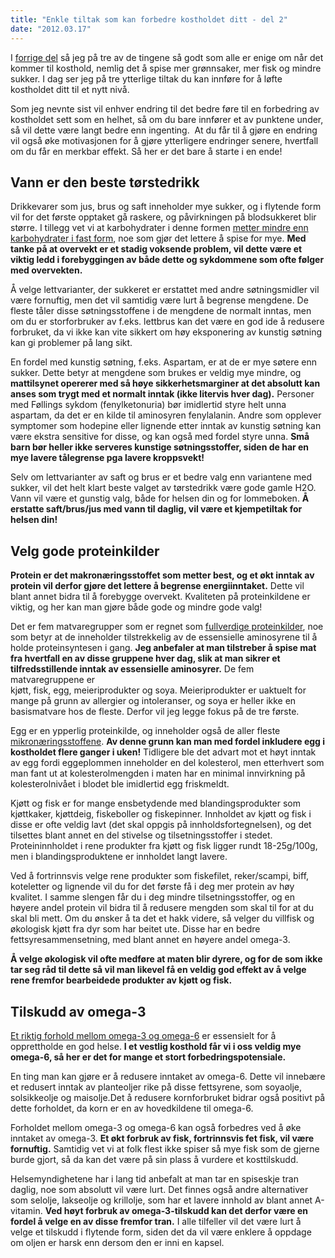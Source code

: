 ```yaml
---
title: "Enkle tiltak som kan forbedre kostholdet ditt - del 2"
date: "2012.03.17"
---
```


I [forrige del](kosthold-tiltak-1.qmd "3 enkle tiltak som kan forbedre kostholdet ditt") så jeg på tre av de tingene så godt som alle er enige om når det kommer til kosthold, nemlig det å spise mer grønnsaker, mer fisk og mindre sukker. I dag ser jeg på tre ytterlige tiltak du kan innføre for å løfte kostholdet ditt til et nytt nivå.

Som jeg nevnte sist vil enhver endring til det bedre føre til en forbedring av kostholdet sett som en helhet, så om du bare innfører et av punktene under, så vil dette være langt bedre enn ingenting.  At du får til å gjøre en endring vil også øke motivasjonen for å gjøre ytterligere endringer senere, hvertfall om du får en merkbar effekt. Så her er det bare å starte i en ende!

## Vann er den beste tørstedrikk

Drikkevarer som jus, brus og saft inneholder mye sukker, og i flytende form vil for det første opptaket gå raskere, og påvirkningen på blodsukkeret blir større. I tillegg vet vi at karbohydrater i denne formen [metter mindre enn karbohydrater i fast form](http://www.friskogfunksjonell.no/bor-du-begrense-inntaket-av-flytende-karbohydrater/ "Bør du begrense inntaket av flytende karbohydrater?"), noe som gjør det lettere å spise for mye. **Med tanke på at overvekt er et stadig voksende problem, vil dette være et viktig ledd i forebyggingen av både dette og sykdommene som ofte følger med overvekten.**

Å velge lettvarianter, der sukkeret er erstattet med andre søtningsmidler vil være fornuftig, men det vil samtidig være lurt å begrense mengdene. De fleste tåler disse søtningsstoffene i de mengdene de normalt inntas, men om du er storforbruker av f.eks. lettbrus kan det være en god ide å redusere forbruket, da vi ikke kan vite sikkert om høy eksponering av kunstig søtning kan gi problemer på lang sikt.

En fordel med kunstig søtning, f.eks. Aspartam, er at de er mye søtere enn sukker. Dette betyr at mengdene som brukes er veldig mye mindre, og **mattilsynet opererer med så høye sikkerhetsmarginer at det absolutt kan anses som trygt med et normalt inntak (ikke litervis hver dag).** Personer med Føllings sykdom (fenylketonuria) bør imidlertid styre helt unna aspartam, da det er en kilde til aminosyren fenylalanin. Andre som opplever symptomer som hodepine eller lignende etter inntak av kunstig søtning kan være ekstra sensitive for disse, og kan også med fordel styre unna. **Små barn bør heller ikke serveres kunstige søtningsstoffer, siden de har en mye lavere tålegrense pga lavere kroppsvekt!**

Selv om lettvarianter av saft og brus er et bedre valg enn variantene med sukker, vil det helt klart beste valget av tørstedrikk være gode gamle H2O. Vann vil være et gunstig valg, både for helsen din og for lommeboken. **Å erstatte saft/brus/jus med vann til daglig, vil være et kjempetiltak for helsen din!**

## Velg gode proteinkilder

**Protein er det makronæringsstoffet som metter best, og et økt inntak av protein vil derfor gjøre det lettere å begrense energiinntaket.** Dette vil blant annet bidra til å forebygge overvekt. Kvaliteten på proteinkildene er viktig, og her kan man gjøre både gode og mindre gode valg!

Det er fem matvaregrupper som er regnet som [fullverdige proteinkilder](http://www.friskogfunksjonell.no/protein/ "Protein"), noe som betyr at de inneholder tilstrekkelig av de essensielle aminosyrene til å holde proteinsyntesen i gang. **Jeg anbefaler at man tilstreber å spise mat fra hvertfall en av disse gruppene hver dag, slik at man sikrer et tilfredsstillende inntak av essensielle aminosyrer.** De fem matvaregruppene er\
kjøtt, fisk, egg, meieriprodukter og soya. Meieriprodukter er uaktuelt for mange på grunn av allergier og intoleranser, og soya er heller ikke en basismatvare hos de fleste. Derfor vil jeg legge fokus på de tre første.

Egg er en ypperlig proteinkilde, og inneholder også de aller fleste [mikronæringsstoffene](http://www.friskogfunksjonell.no/naeringsstoffene/ "Artikkelserie om Næringsstoffene"). **Av denne grunn kan man med fordel inkludere egg i kostholdet flere ganger i uken!** Tidligere ble det advart mot et høyt inntak av egg fordi eggeplommen inneholder en del kolesterol, men etterhvert som man fant ut at kolesterolmengden i maten har en minimal innvirkning på kolesterolnivået i blodet ble imidlertid egg friskmeldt.

Kjøtt og fisk er for mange ensbetydende med blandingsprodukter som kjøttkaker, kjøttdeig, fiskeboller og fiskepinner. Innholdet av kjøtt og fisk i disse er ofte veldig lavt (det skal oppgis på innholdsfortegnelsen), og det tilsettes blant annet en del stivelse og tilsetningsstoffer i stedet. Proteininnholdet i rene produkter fra kjøtt og fisk ligger rundt 18-25g/100g, men i blandingsproduktene er innholdet langt lavere.

Ved å fortrinnsvis velge rene produkter som fiskefilet, reker/scampi, biff, koteletter og lignende vil du for det første få i deg mer protein av høy kvalitet. I samme slengen får du i deg mindre tilsetningsstoffer, og en høyere andel protein vil bidra til å redusere mengden som skal til for at du skal bli mett. Om du ønsker å ta det et hakk videre, så velger du villfisk og økologisk kjøtt fra dyr som har beitet ute. Disse har en bedre fettsyresammensetning, med blant annet en høyere andel omega-3.

**Å velge økologisk vil ofte medføre at maten blir dyrere, og for de som ikke tar seg råd til dette så vil man likevel få en veldig god effekt av å velge rene fremfor bearbeidede produkter av kjøtt og fisk.**

## Tilskudd av omega-3

[Et riktig forhold mellom omega-3 og omega-6](http://www.friskogfunksjonell.no/omega-3-og-omega-6-i-kostholdet/ "Omega-3 og Omega-6 i kostholdet") er essensielt for å opprettholde en god helse. **I et vestlig kosthold får vi i oss veldig mye omega-6, så her er det for mange et stort forbedringspotensiale.**

En ting man kan gjøre er å redusere inntaket av omega-6. Dette vil innebære et redusert inntak av planteoljer rike på disse fettsyrene, som soyaolje, solsikkeolje og maisolje.Det å redusere kornforbruket bidrar også positivt på dette forholdet, da korn er en av hovedkildene til omega-6.

Forholdet mellom omega-3 og omega-6 kan også forbedres ved å øke inntaket av omega-3. **Et økt forbruk av fisk, fortrinnsvis fet fisk, vil være fornuftig.** Samtidig vet vi at folk flest ikke spiser så mye fisk som de gjerne burde gjort, så da kan det være på sin plass å vurdere et kosttilskudd.

Helsemyndighetene har i lang tid anbefalt at man tar en spiseskje tran daglig, noe som absolutt vil være lurt. Det finnes også andre alternativer som selolje, lakseolje og krillolje, som har et lavere innhold av blant annet A-vitamin. **Ved høyt forbruk av omega-3-tilskudd kan det derfor være en fordel å velge en av disse fremfor tran.** I alle tilfeller vil det være lurt å velge et tilskudd i flytende form, siden det da vil være enklere å oppdage om oljen er harsk enn dersom den er inni en kapsel.
